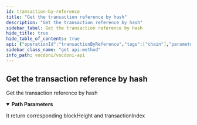 ```yaml
---
id: transaction-by-reference
title: "Get the transaction reference by hash"
description: "Get the transaction reference by hash"
sidebar_label: Get the transaction reference by hash
hide_title: true
hide_table_of_contents: true
api: {"operationId":"transactionByReference","tags":["chain"],"parameters":[{"name":"hash","in":"path","description":"Transaction hash","required":true,"schema":{"type":"string","example":"75e8f822f5dd13973ac5158d600f0a2a5fea4bfefce9712ab5195bf17884cfad"}}],"responses":{"200":{"description":"It return corresponding blockHeight and transactionIndex","content":{"application/json":{"example":"{\n  \"blockHeight\":64924,\n  \"transactionIndex\":60\n}"}}}},"description":"Get the transaction reference by hash","method":"get","path":"/chain/transaction/reference/{hash}","servers":[{"url":"https://api.vocdoni.io/version/v3"}],"security":[{"bearerAuth":[]}],"securitySchemes":{"bearerAuth":{"type":"http","scheme":"bearer"}},"info":{"version":"2.0.0","title":"Vocdoni API","license":{"name":"MIT"},"description":"**Goals and Objectives:** The Vocdoni API is meant to be the entry point for external integrators to add voting capabilities to an existing  CRM, customer base and product experience. The API should act as a satellite that facilitates creating votes using  Vocdoni, without the hassle of learning a deep platform."},"postman":{"name":"Get the transaction reference by hash","description":{"type":"text/plain"},"url":{"path":["chain","transaction","reference",":hash"],"host":["{{baseUrl}}"],"query":[],"variable":[{"disabled":false,"description":{"content":"(Required) Transaction hash","type":"text/plain"},"type":"any","value":"","key":"hash"}]},"header":[{"key":"Accept","value":"application/json"}],"method":"GET"}}
sidebar_class_name: "get api-method"
info_path: vocdoni/vocdoni-api
---
```



## Get the transaction reference by hash



Get the transaction reference by hash

<details style={{"marginBottom":"1rem"}} data-collapsed={false} open={true}><summary style={{}}><strong>Path Parameters</strong></summary><div><ul><ParamsItem className={"paramsItem"} param={{"name":"hash","in":"path","description":"Transaction hash","required":true,"schema":{"type":"string","example":"75e8f822f5dd13973ac5158d600f0a2a5fea4bfefce9712ab5195bf17884cfad"}}}></ParamsItem></ul></div></details><div><ApiTabs><TabItem label={"200"} value={"200"}><div>

It return corresponding blockHeight and transactionIndex

</div><div><MimeTabs schemaType={"response"}><TabItem label={"application/json"} value={"application/json"}><SchemaTabs><TabItem label={"Example"} value={"Example"}><ResponseSamples responseExample={"{\n  \"blockHeight\":64924,\n  \"transactionIndex\":60\n}"} language={"json"}></ResponseSamples></TabItem></SchemaTabs></TabItem></MimeTabs></div></TabItem></ApiTabs></div>
      